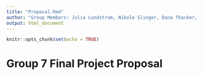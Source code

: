 ```yaml
---
title: "Proposal.Rmd"
author: "Group Members: Julia Lundstrum, Nikole Slinger, Dana Thacker, Andrew Fahmy, and Zack Larson"
output: html_document
---
```


```r
knitr::opts_chunk$set(echo = TRUE)
```

# Group 7 Final Project Proposal
